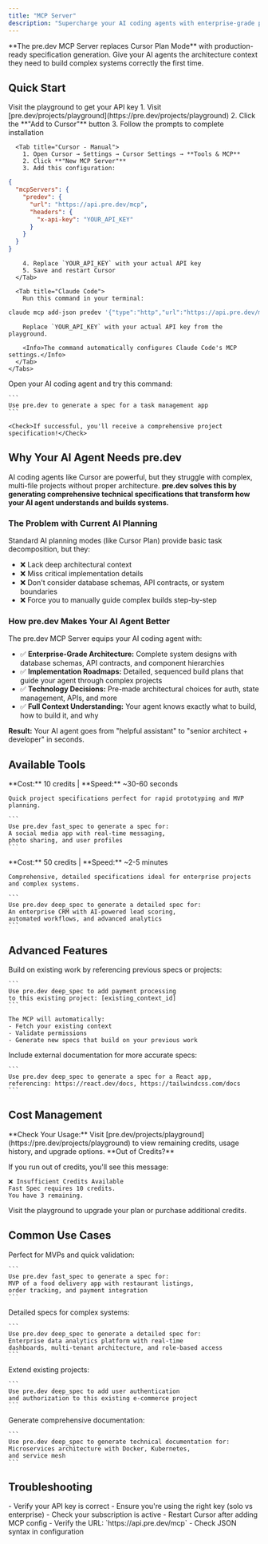 ```yaml
---
title: "MCP Server"
description: "Supercharge your AI coding agents with enterprise-grade planning capabilities"
---
```


<Note>
  **The pre.dev MCP Server replaces Cursor Plan Mode** with production-ready specification generation. Give your AI agents the architecture context they need to build complex systems correctly the first time.
</Note>

## Quick Start

<Steps>
  <Step title="Get Your API Key">
    <Card title="Get API Key" icon="key" href="https://pre.dev/projects/playground">
      Visit the playground to get your API key
    </Card>
    
  </Step>
  
  <Step title="Install the MCP Server">
    <Tabs>
      <Tab title="Cursor - One-Click">
        1. Visit [pre.dev/projects/playground](https://pre.dev/projects/playground)
        2. Click the **"Add to Cursor"** button
        3. Follow the prompts to complete installation
      </Tab>
      
      <Tab title="Cursor - Manual">
        1. Open Cursor → Settings → Cursor Settings → **Tools & MCP**
        2. Click **"New MCP Server"**
        3. Add this configuration:

```json
{
  "mcpServers": {
    "predev": {
      "url": "https://api.pre.dev/mcp",
      "headers": {
        "x-api-key": "YOUR_API_KEY"
      }
    }
  }
}
```

        4. Replace `YOUR_API_KEY` with your actual API key
        5. Save and restart Cursor
      </Tab>
      
      <Tab title="Claude Code">
        Run this command in your terminal:

```bash
claude mcp add-json predev '{"type":"http","url":"https://api.pre.dev/mcp","headers":{"x-api-key":"YOUR_API_KEY"}}'
```

        Replace `YOUR_API_KEY` with your actual API key from the playground.
        
        <Info>The command automatically configures Claude Code's MCP settings.</Info>
      </Tab>
    </Tabs>
  </Step>
  
  <Step title="Test the Integration">
    Open your AI coding agent and try this command:
    
    ```
    Use pre.dev to generate a spec for a task management app
    ```
    
    <Check>If successful, you'll receive a comprehensive project specification!</Check>
  </Step>
</Steps>

## Why Your AI Agent Needs pre.dev

AI coding agents like Cursor are powerful, but they struggle with complex, multi-file projects without proper architecture. **pre.dev solves this by generating comprehensive technical specifications that transform how your AI agent understands and builds systems.**

### The Problem with Current AI Planning

Standard AI planning modes (like Cursor Plan) provide basic task decomposition, but they:
- ❌ Lack deep architectural context
- ❌ Miss critical implementation details
- ❌ Don't consider database schemas, API contracts, or system boundaries
- ❌ Force you to manually guide complex builds step-by-step

### How pre.dev Makes Your AI Agent Better

The pre.dev MCP Server equips your AI coding agent with:

- ✅ **Enterprise-Grade Architecture:** Complete system designs with database schemas, API contracts, and component hierarchies
- ✅ **Implementation Roadmaps:** Detailed, sequenced build plans that guide your agent through complex projects
- ✅ **Technology Decisions:** Pre-made architectural choices for auth, state management, APIs, and more
- ✅ **Full Context Understanding:** Your agent knows exactly what to build, how to build it, and why

**Result:** Your AI agent goes from "helpful assistant" to "senior architect + developer" in seconds.



## Available Tools

<CardGroup cols={2}>
  <Card title="fast_spec" icon="bolt">
    **Cost:** 10 credits | **Speed:** ~30-60 seconds
    
    Quick project specifications perfect for rapid prototyping and MVP planning.
    
    ```
    Use pre.dev fast_spec to generate a spec for: 
    A social media app with real-time messaging, 
    photo sharing, and user profiles
    ```
  </Card>
  
  <Card title="deep_spec" icon="microscope">
    **Cost:** 50 credits | **Speed:** ~2-5 minutes
    
    Comprehensive, detailed specifications ideal for enterprise projects and complex systems.
    
    ```
    Use pre.dev deep_spec to generate a detailed spec for: 
    An enterprise CRM with AI-powered lead scoring, 
    automated workflows, and advanced analytics
    ```
  </Card>
  
</CardGroup>

## Advanced Features

<AccordionGroup>
  <Accordion title="Context Integration" icon="link">
    Build on existing work by referencing previous specs or projects:
    
    ```
    Use pre.dev deep_spec to add payment processing 
    to this existing project: [existing_context_id]
    ```
    
    The MCP will automatically:
    - Fetch your existing context
    - Validate permissions
    - Generate new specs that build on your previous work
  </Accordion>
  
  <Accordion title="Documentation References" icon="book">
    Include external documentation for more accurate specs:
    
    ```
    Use pre.dev deep_spec to generate a spec for a React app, 
    referencing: https://react.dev/docs, https://tailwindcss.com/docs
    ```
  </Accordion>
  
</AccordionGroup>

## Cost Management

<Info>
  **Check Your Usage:** Visit [pre.dev/projects/playground](https://pre.dev/projects/playground) to view remaining credits, usage history, and upgrade options.
</Info>

<Warning>
  **Out of Credits?** 
  
  If you run out of credits, you'll see this message:
  ```
  ❌ Insufficient Credits Available
  Fast Spec requires 10 credits.
  You have 3 remaining.
  ```
  
  Visit the playground to upgrade your plan or purchase additional credits.
</Warning>

## Common Use Cases

<Tabs>
  <Tab title="Rapid Prototyping">
    Perfect for MVPs and quick validation:
    
    ```
    Use pre.dev fast_spec to generate a spec for: 
    MVP of a food delivery app with restaurant listings, 
    order tracking, and payment integration
    ```
  </Tab>
  
  <Tab title="Enterprise Planning">
    Detailed specs for complex systems:
    
    ```
    Use pre.dev deep_spec to generate a detailed spec for: 
    Enterprise data analytics platform with real-time 
    dashboards, multi-tenant architecture, and role-based access
    ```
  </Tab>
  
  <Tab title="Feature Addition">
    Extend existing projects:
    
    ```
    Use pre.dev deep_spec to add user authentication 
    and authorization to this existing e-commerce project
    ```
  </Tab>
  
  <Tab title="Technical Documentation">
    Generate comprehensive documentation:
    
    ```
    Use pre.dev deep_spec to generate technical documentation for: 
    Microservices architecture with Docker, Kubernetes, 
    and service mesh
    ```
  </Tab>
</Tabs>

## Troubleshooting

<AccordionGroup>
  <Accordion title="Authentication Failed" icon="triangle-exclamation">
    - Verify your API key is correct
    - Ensure you're using the right key (solo vs enterprise)
    - Check your subscription is active
  </Accordion>
  
  <Accordion title="Tool Not Found" icon="magnifying-glass">
    - Restart Cursor after adding MCP config
    - Verify the URL: `https://api.pre.dev/mcp`
    - Check JSON syntax in configuration
  </Accordion>
</AccordionGroup>
